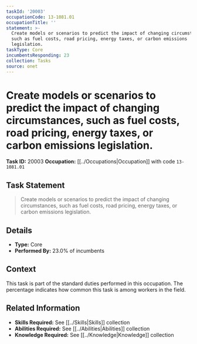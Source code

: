 ```yaml
---
taskId: '20003'
occupationCode: 13-1081.01
occupationTitle: ''
statement: >-
  Create models or scenarios to predict the impact of changing circumstances,
  such as fuel costs, road pricing, energy taxes, or carbon emissions
  legislation.
taskType: Core
incumbentsResponding: 23
collection: Tasks
source: onet
---
```

# Create models or scenarios to predict the impact of changing circumstances, such as fuel costs, road pricing, energy taxes, or carbon emissions legislation.

**Task ID:** 20003
**Occupation:** [[../Occupations|Occupation]] with code `13-1081.01`

## Task Statement

> Create models or scenarios to predict the impact of changing circumstances, such as fuel costs, road pricing, energy taxes, or carbon emissions legislation.

## Details

- **Type:** Core
- **Performed By:** 23.0% of incumbents

## Context

This task is part of the standard duties performed in this occupation. The percentage indicates how common this task is among workers in the field.

## Related Information

- **Skills Required:** See [[../Skills|Skills]] collection
- **Abilities Required:** See [[../Abilities|Abilities]] collection
- **Knowledge Required:** See [[../Knowledge|Knowledge]] collection
